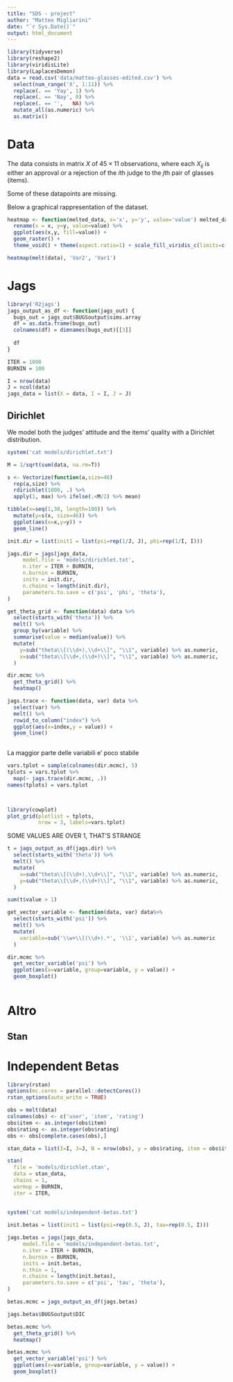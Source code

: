 ```yaml
---
title: "SDS - project"
author: "Matteo Migliarini"
date: "`r Sys.Date()`"
output: html_document
---
```

```r
library(tidyverse)
library(reshape2)
library(viridisLite)
library(LaplacesDemon)
data = read.csv('data/matteo-glasses-edited.csv') %>% 
  select(num_range('X', 1:11)) %>%
  replace(. == 'Yay', 1) %>%
  replace(. == 'Nay', 0) %>% 
  replace(. == '',   NA) %>%
  mutate_all(as.numeric) %>%
  as.matrix()
```

# Data
The data consists in matrix $X$ of $45 \times 11$ observations, where each $X_{ij}$ is either an approval or a rejection of the $i$th judge to the $j$th pair of glasses (items).

Some of these datapoints are missing.

Below a graphical rappresentation of the dataset.
```r
heatmap <- function(melted_data, x='x', y='y', value='value') melted_data %>%
  rename(x = x, y=y, value=value) %>%
  ggplot(aes(x,y, fill=value)) +
  geom_raster() +
  theme_void() + theme(aspect.ratio=1) + scale_fill_viridis_c(limits=c(0,1))

heatmap(melt(data), 'Var2', 'Var1')
```

# Jags
```r
library('R2jags')
jags_output_as_df <- function(jags_out) {
  bugs_out = jags_out$BUGSoutput$sims.array
  df = as.data.frame(bugs_out)
  colnames(df) = dimnames(bugs_out)[[3]]
  
  df
}

ITER = 1000
BURNIN = 100

I = nrow(data)
J = ncol(data)
jags_data = list(X = data, I = I, J = J)
```


## Dirichlet 
We model both the judges' attitude and the items' quality with a Dirichlet distribution.

```r
system('cat models/dirichlet.txt')
```


```r
M = 1/sqrt(sum(data, na.rm=T))

s <- Vectorize(function(a,size=46) 
  rep(a,size) %>%
  rdirichlet(1000, .) %>%
  apply(1, max) %>% ifelse(.<M/2) %>% mean)

tibble(x=seq(1,30, length=100)) %>%
  mutate(y=s(x, size=46)) %>%
  ggplot(aes(x=x,y=y)) +
  geom_line()
```


```r
init.dir = list(init1 = list(psi=rep(1/J, J), phi=rep(1/I, I)))

jags.dir = jags(jags_data,
     model.file = 'models/dirichlet.txt',
     n.iter = ITER + BURNIN,
     n.burnin = BURNIN,
     inits = init.dir,
     n.chains = length(init.dir),
     parameters.to.save = c('psi', 'phi', 'theta'),
)
```


```r
get_theta_grid <- function(data) data %>%
  select(starts_with('theta')) %>%
  melt() %>%
  group_by(variable) %>%
  summarise(value = median(value)) %>%
  mutate(
    y=sub("theta\\[(\\d+),\\d+\\]", "\\1", variable) %>% as.numeric,
    x=sub("theta\\[\\d+,(\\d+)\\]", "\\1", variable) %>% as.numeric,
  )

dir.mcmc %>%
  get_theta_grid() %>%
  heatmap()
```

```r
jags.trace <- function(data, var) data %>%
  select(var) %>%
  melt() %>%
  rowid_to_column("index") %>%
  ggplot(aes(x=index,y = value)) +
  geom_line()
  
```

La maggior parte delle variabili e' poco stabile
```r
vars.tplot = sample(colnames(dir.mcmc), 5)
tplots = vars.tplot %>%
  map(~ jags.trace(dir.mcmc, .))
names(tplots) = vars.tplot 



library(cowplot)
plot_grid(plotlist = tplots,
          nrow = 3, labels=vars.tplot)
```

SOME VALUES ARE OVER 1, THAT'S STRANGE
```r
t = jags_output_as_df(jags.dir) %>%
  select(starts_with('theta')) %>%
  melt() %>%
  mutate(
    x=sub("theta\\[(\\d+),\\d+\\]", "\\1", variable) %>% as.numeric,
    y=sub("theta\\[\\d+,(\\d+)\\]", "\\1", variable) %>% as.numeric,
  )

sum(t$value > 1)
```

```r
get_vector_variable <- function(data, var) data%>%
  select(starts_with('psi')) %>%
  melt() %>%
  mutate(
    variable=sub('\\w+\\[(\\d+).*', '\\1', variable) %>% as.numeric
  )

dir.mcmc %>%
  get_vector_variable('psi') %>%
  ggplot(aes(x=variable, group=variable, y = value)) +
  geom_boxplot()
  
```
# Altro
## Stan
# Independent Betas
```r
library(rstan)
options(mc.cores = parallel::detectCores())
rstan_options(auto_write = TRUE)

obs = melt(data)
colnames(obs) <- c('user', 'item', 'rating')
obs$item <- as.integer(obs$item)
obs$rating <- as.integer(obs$rating)
obs <- obs[complete.cases(obs),]

stan_data = list(I=I, J=J, N = nrow(obs), y = obs$rating, item = obs$item, user = obs$user, psi_0=1, phi_0=1)

stan(
  file = 'models/dirichlet.stan',
  data = stan_data,
  chains = 1,
  warmup = BURNIN,
  iter = ITER,
  
  
system('cat models/independent-betas.txt')
```
```r
init.betas = list(init1 = list(psi=rep(0.5, J), tau=rep(0.5, I)))

jags.betas = jags(jags_data,
     model.file = 'models/independent-betas.txt',
     n.iter = ITER + BURNIN,
     n.burnin = BURNIN,
     inits = init.betas,
     n.thin = 1,
     n.chains = length(init.betas),
     parameters.to.save = c('psi', 'tau', 'theta'),
)

betas.mcmc = jags_output_as_df(jags.betas)

jags.betas$BUGSoutput$DIC
```

```r
betas.mcmc %>%
  get_theta_grid() %>%
  heatmap()
```

```r
betas.mcmc %>% 
  get_vector_variable('psi') %>%
  ggplot(aes(x=variable, group=variable, y = value)) +
  geom_boxplot()
```
